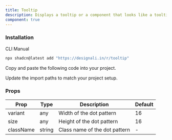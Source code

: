 ```yaml
---
title: Tooltip
description: Displays a tooltip or a component that looks like a tooltip.
component: true
---
```


<div className="grid gap-3 lg:grid-cols-2  xl:grid-cols-3">
  <ComponentPreview name="tooltip-01" />
  <ComponentPreview name="tooltip-02" />
  <ComponentPreview name="tooltip-03" />
  <ComponentPreview name="tooltip-04" />
  <ComponentPreview name="tooltip-05" />
  <ComponentPreview name="tooltip-06" />
  <ComponentPreview name="tooltip-07" />
  <ComponentPreview name="tooltip-08" />
  <ComponentPreview name="tooltip-09" />
</div>

### Installation

<Tabs defaultValue="cli">

<TabsList>
  <TabsTrigger value="cli">CLI</TabsTrigger>
  <TabsTrigger value="manual">Manual</TabsTrigger>
</TabsList>
<TabsContent value="cli">

```bash
npx shadcn@latest add "https://designali.in/r/tooltip"
```

</TabsContent>

<TabsContent classname="flex w-full"  value="manual">

<Steps>

<Step>Copy and paste the following code into your project.</Step>

<ComponentSource name="tooltip" />

<Step>Update the import paths to match your project setup.</Step>

</Steps>

</TabsContent>

</Tabs>

### Props

| Prop      | Type   | Description                   | Default |
| --------- | ------ | ----------------------------- | ------- |
| variant   | any    | Width of the dot pattern      | 16      |
| size      | any    | Height of the dot pattern     | 16      |
| className | string | Class name of the dot pattern | -       |
